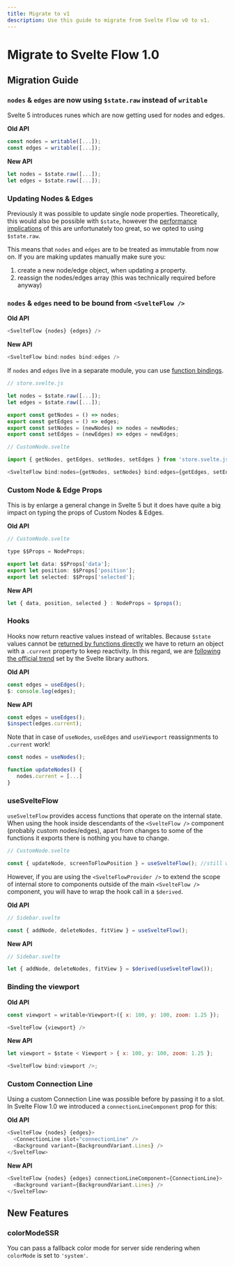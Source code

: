 ```yaml
---
title: Migrate to v1
description: Use this guide to migrate from Svelte Flow v0 to v1.
---
```


# Migrate to Svelte Flow 1.0

## Migration Guide

### `nodes` & `edges` are now using `$state.raw` instead of `writable`

Svelte 5 introduces runes which are now getting used for nodes and edges.

**Old API**

```js
const nodes = writable([...]);
const edges = writable([...]);
```

**New API**

```js
let nodes = $state.raw([...]);
let edges = $state.raw([...]);
```

### Updating Nodes & Edges

Previously it was possible to update single node properties. Theoretically, this would also be possible with `$state`, however the [performance implications](https://svelte.dev/playground/e6f804ba6da348bc8b6a0a13c59672cb?version=5.19.0) of this are unfortunately too great, so we opted to using `$state.raw`.

This means that `nodes` and `edges` are to be treated as immutable from now on. If you are making updates manually make sure you:

1. create a new node/edge object, when updating a property.
2. reassign the nodes/edges array (this was technically required before anyway)

### `nodes` & `edges` need to be bound from `<SvelteFlow />`

**Old API**

```js
<SvelteFlow {nodes} {edges} />
```

**New API**

```js
<SvelteFlow bind:nodes bind:edges />
```

If `nodes` and `edges` live in a separate module, you can use [function bindings](https://svelte.dev/docs/svelte/bind#Function-bindings).

```js
// store.svelte.js

let nodes = $state.raw([...]);
let edges = $state.raw([...]);

export const getNodes = () => nodes;
export const getEdges = () => edges;
export const setNodes = (newNodes) => nodes = newNodes;
export const setEdges = (newEdges) => edges = newEdges;
```
```js
// CustomNode.svelte

import { getNodes, getEdges, setNodes, setEdges } from 'store.svelte.js';

<SvelteFlow bind:nodes={getNodes, setNodes} bind:edges={getEdges, setEdges} />
```

### Custom Node & Edge Props

This is by enlarge a general change in Svelte 5 but it does have quite a big impact on typing the props of Custom Nodes & Edges.

**Old API**

```js
// CustomNode.svelte

type $$Props = NodeProps;

export let data: $$Props['data'];
export let position: $$Props['position'];
export let selected: $$Props['selected'];
```

**New API**

```js
let { data, position, selected } : NodeProps = $props();
```

### Hooks

Hooks now return reactive values instead of writables. Because `$state` values cannot be [returned by functions directly](https://svelte.dev/docs/svelte/$state#Passing-state-into-functions) we have to return an object with a `.current` property to keep reactivity. In this regard, we are [following the official trend](https://svelte.dev/docs/svelte/svelte-reactivity#MediaQuery) set by the Svelte library authors.

**Old API**

```js
const edges = useEdges();
$: console.log(edges);
```

**New API**

```js
const edges = useEdges();
$inspect(edges.current);
```

Note that in case of `useNodes`, `useEdges` and `useViewport` reassignments to `.current` work!

```js
const nodes = useNodes();

function updateNodes() {
   nodes.current = [...]
}
```

### useSvelteFlow

`useSvelteFlow` provides access functions that operate on the internal state. When using the hook inside descendants of the `<SvelteFlow />` component (probably custom nodes/edges), apart from changes to some of the functions it exports there is nothing you have to change.

```js
// CustomNode.svelte

const { updateNode, screenToFlowPosition } = useSvelteFlow(); //still works
```

However, if you are using the `<SvelteFlowProvider />` to extend the scope of internal store to components outside of the main `<SvelteFlow />` component, you will have to wrap the hook call in a `$derived`.

**Old API**

```js
// Sidebar.svelte

const { addNode, deleteNodes, fitView } = useSvelteFlow();
```

**New API**

```js
// Sidebar.svelte

let { addNode, deleteNodes, fitView } = $derived(useSvelteFlow());
```

### Binding the viewport

**Old API**

```js
const viewport = writable<Viewport>({ x: 100, y: 100, zoom: 1.25 });

<SvelteFlow {viewport} />
```

**New API**

```js
let viewport = $state < Viewport > { x: 100, y: 100, zoom: 1.25 };

<SvelteFlow bind:viewport />;
```

### Custom Connection Line

Using a custom Connection Line was possible before by passing it to a slot. In Svelte Flow 1.0 we introduced a `connectionLineComponent` prop for this:

**Old API**

```js
<SvelteFlow {nodes} {edges}>
  <ConnectionLine slot="connectionLine" />
  <Background variant={BackgroundVariant.Lines} />
</SvelteFlow>
```

**New API**

```js
<SvelteFlow {nodes} {edges} connectionLineComponent={ConnectionLine}>
  <Background variant={BackgroundVariant.Lines} />
</SvelteFlow>
```

## New Features

### colorModeSSR

You can pass a fallback color mode for server side rendering when `colorMode` is set to `'system'`.

